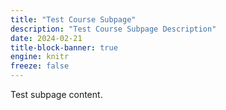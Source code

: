 ```yaml
---
title: "Test Course Subpage"
description: "Test Course Subpage Description"
date: 2024-02-21
title-block-banner: true
engine: knitr
freeze: false
---
```


Test subpage content.
